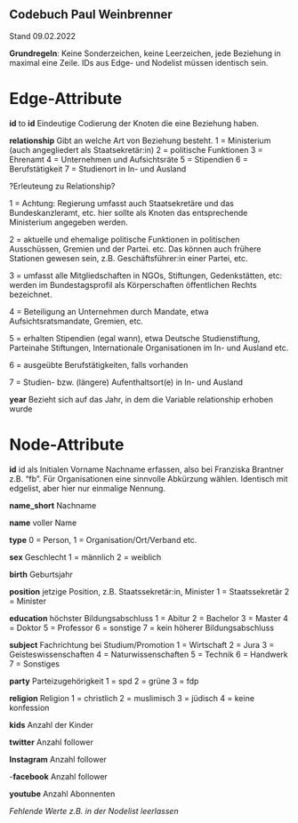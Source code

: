 ## Codebuch Paul Weinbrenner
Stand 09.02.2022

**Grundregeln**:
Keine Sonderzeichen, keine Leerzeichen, jede Beziehung in
maximal eine Zeile. IDs aus Edge- und Nodelist müssen identisch sein.

# Edge-Attribute

**id** to **id**
Eindeutige Codierung der Knoten die eine Beziehung haben.

**relationship**
Gibt an welche Art von Beziehung besteht. 
1 = Ministerium (auch angegliedert als Staatsekretär:in)
2 = politische Funktionen
3 = Ehrenamt
4 = Unternehmen und Aufsichtsräte
5 = Stipendien
6 = Berufstätigkeit
7 = Studienort in In- und Ausland

?Erleuteung zu Relationship?

1 = Achtung: Regierung umfasst auch Staatsekretäre und das
Bundeskanzleramt, etc. hier sollte als Knoten das entsprechende
Ministerium angegeben werden.

2 = aktuelle und ehemalige politische Funktionen in politischen
Ausschüssen, Gremien und der Partei. etc. Das können auch frühere
Stationen gewesen sein, z.B. Geschäftsführer:in einer Partei, etc.

3 = umfasst alle Mitgliedschaften in NGOs, Stiftungen, Gedenkstätten,
etc: werden im Bundestagsprofil als Körperschaften öffentlichen Rechts
bezeichnet.

4 = Beteiligung an Unternehmen durch Mandate, etwa Aufsichtsratsmandate,
Gremien, etc.

5 = erhalten Stipendien (egal wann), etwa Deutsche Studienstiftung,
Parteinahe Stiftungen, Internationale Organisationen im In- und Ausland
etc.

6 = ausgeübte Berufstätigkeiten, falls vorhanden

7 = Studien- bzw. (längere) Aufenthaltsort(e) in In- und Ausland

**year**
Bezieht sich auf das Jahr, in dem die Variable relationship
erhoben wurde

# Node-Attribute

**id**
id als Initialen Vorname Nachname erfassen, also bei Franziska Brantner z.B. "fb". Für Organisationen eine sinnvolle Abkürzung wählen. Identisch mit edgelist, aber hier nur einmalige Nennung.

**name_short** 
Nachname

**name**
voller Name

**type**
0 = Person, 
1 = Organisation/Ort/Verband etc.

**sex**
Geschlecht
1 = männlich
2 = weiblich

**birth**
Geburtsjahr

**position**
jetzige Position, z.B. Staatssekretär:in, Minister
1 = Staatssekretär
2 = Minister

**education**
höchster Bildungsabschluss
1 = Abitur
2 = Bachelor
3 = Master
4 = Doktor
5 = Professor
6 = sonstige
7 = kein höherer Bildungsabschluss

**subject**
Fachrichtung bei Studium/Promotion
1 = Wirtschaft
2 = Jura
3 = Geisteswissenschaften
4 = Naturwissenschaften
5 = Technik
6 = Handwerk
7 = Sonstiges

**party** 
Parteizugehörigkeit
1 = spd
2 = grüne
3 = fdp

**religion**
Religion
1 = christlich
2 = muslimisch
3 = jüdisch
4 = keine konfession

**kids** 
Anzahl der Kinder

**twitter**
Anzahl follower

**Instagram**
Anzahl follower

-**facebook** 
Anzahl follower

**youtube** 
Anzahl Abonnenten

*Fehlende Werte z.B. in der Nodelist leerlassen*
